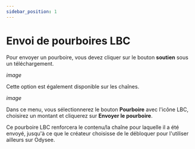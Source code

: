 ---
sidebar_position: 1
---

# Envoi de pourboires LBC

Pour envoyer un pourboire, vous devez cliquer sur le bouton **soutien** sous un téléchargement.

*image*

Cette option est également disponible sur les chaînes.

*image*

Dans ce menu, vous sélectionnerez le bouton **Pourboire** avec l'icône LBC, choisirez un montant et cliquerez sur **Envoyer le pourboire**.

Ce pourboire LBC renforcera le contenu/la chaîne pour laquelle il a été envoyé, jusqu'à ce que le créateur choisisse de le débloquer pour l'utiliser ailleurs sur Odysee.
